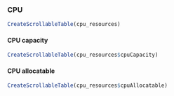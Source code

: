 ### CPU

```r
CreateScrollableTable(cpu_resources)
```

#### CPU capacity

```r
CreateScrollableTable(cpu_resources$cpuCapacity)
```

#### CPU allocatable

```r
CreateScrollableTable(cpu_resources$cpuAllocatable)
```
